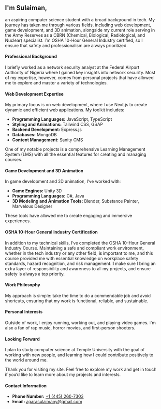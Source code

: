 ## I'm Sulaiman,

an aspiring computer science student with a broad background in tech. My journey has taken me through various fields, including web development, game development, and 3D animation, alongside my current role serving in the Army Reserves as a CBRN (Chemical, Biological, Radiological, and Nuclear) specialist. I’m OSHA 10-Hour General Industry certified, so I ensure that safety and professionalism are always prioritized.

#### Professional Background

I briefly worked as a network security analyst at the Federal Airport Authority of Nigeria where I gained key insights into network security. Most of my expertise, however, comes from personal projects that have allowed me to explore and master a variety of technologies.

#### Web Development Expertise

My primary focus is on web development, where I use Next.js to create dynamic and efficient web applications. My toolkit includes:

- **Programming Languages:** JavaScript, TypeScript
- **Styling and Animations:** Tailwind CSS, GSAP
- **Backend Development:** Express.js
- **Databases:** MongoDB
- **Content Management:** Sanity CMS

One of my notable projects is a comprehensive Learning Management System (LMS) with all the essential features for creating and managing courses.

#### Game Development and 3D Animation

In game development and 3D animation, I've worked with:

- **Game Engines:** Unity 3D
- **Programming Languages:** C#, Java
- **3D Modeling and Animation Tools:** Blender, Substance Painter, Marvelous Designer

These tools have allowed me to create engaging and immersive experiences.

#### OSHA 10-Hour General Industry Certification

In addition to my technical skills, I’ve completed the OSHA 10-Hour General Industry Course. Maintaining a safe and compliant work environment, whether in the tech industry or any other field, is important to me, and this course provided me with essential knowledge on workplace safety standards, hazard recognition, and risk management. I make sure I bring an extra layer of responsibility and awareness to all my projects, and ensure safety is always a top priority.

#### Work Philosophy

My approach is simple: take the time to do a commendable job and avoid shortcuts, ensuring that my work is functional, reliable, and sustainable.

#### Personal Interests

Outside of work, I enjoy running, working out, and playing video games. I'm also a fan of rap music, horror movies, and first-person shooters.

#### Looking Forward

I plan to study computer science at Temple University with the goal of working with new people, and learning how I could contribute positively to the world around me.

Thank you for visiting my site. Feel free to explore my work and get in touch if you’d like to learn more about my projects and interests.

#### Contact Information

- **Phone Number:** [+1 (445) 260-7303](tel:+14452607303)
- **Email:** agarasulaimany@gmail.com
